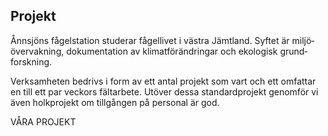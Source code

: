 
## Projekt

Ånnsjöns fågelstation studerar fågellivet i västra Jämtland. Syftet är miljö­övervakning, dokumentation av klimat­förändringar och ekologisk grund­forskning.

Verksamheten bedrivs i form av ett antal projekt som vart och ett omfattar en till ett par veckors fältarbete. Utöver dessa standardprojekt genomför vi även holkprojekt om tillgången på personal är god.

<Divider>VÅRA PROJEKT</Divider>

<ProjectsGrid />
